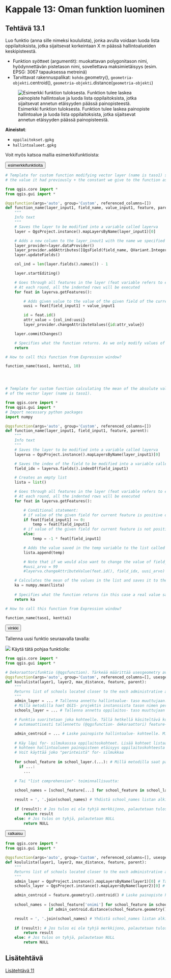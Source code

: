 # Kappale 13: Oman funktion luominen

## Tehtävä 13.1

Luo funktio (anna sille nimeksi koululista), jonka avulla voidaan luoda lista oppilaitoksista, jotka sijaitsevat korkeintaan X m päässä hallintoalueiden keskipisteestä.

- Funktion syötteet (argumentit): muokattavan polygonitason nimi, hyödynnettävän pistetason nimi, sovellettava maksimietäisyys (esim. EPSG: 3067 tapauksessa metreinä)
- Tarvittavat rakennuspalikat: ```kohde```.geometry(), ```geometria-objekti```.centroid(), ```geometria-objekti```.distance(```geometria-objekti```)

![Esimerkki funktion tuloksesta. Funktion tulee laskea painopiste hallintoalue ja luoda lista oppilaitoksista, jotka sijaitsevat annetun etäisyyden päässä painopisteestä.](img/kappale_13/image1.png)

**Aineistot**: 

- ```oppilaitokset.gpkg```
- ```hallintoalueet.gpkg```

Voit myös katsoa mallia esimerkkifunktioista:

<button onclick="toggleAnswer(this)" class="btn answer_btn">esimerkkifunktioita</button>

::: hidden-box
::: code-box
``` python
# Template for custom function modifying vector layer (name is taso1) so that its attribute field (name is kentta1) will always get
# the value it had previously + the constant we give to the function as parameter.

from qgis.core import *
from qgis.gui import *

@qgsfunction(args='auto', group='Custom', referenced_columns=[])
def function_name(layer_input1, field_name, value_input1, feature, parent):
    """
    Info text
    """
    # Saves the layer to be modified into a variable called layerva
    layer = QgsProject.instance().mapLayersByName(layer_input1)[0]

    # Adds a new column to the layer_inout1 with the name we specified as input
    layer_provider=layer.dataProvider()
    layer_provider.addAttributes([QgsField(field_name, QVariant.Integer)])
    layer.updateFields()

    col_ind = len(layer.fields().names()) - 1

    layer.startEditing()

    # Goes through all features in the layer (feat variable refers to each feature in the given layer once)
    # At each round, all the indented rows will be executed
    for feat in layerva.getFeatures():

        # Adds given value to the value of the given field of the current feature
        uusi = feat[field_input1] + value_input1

        id = feat.id()
        attr_value = {col_ind:uusi}
        layer_provider.changeAttributeValues({id:attr_value})

    layer.commitChanges()

    # Specifies what the function returns. As we only modify values of the layer > nothing gets returned
    return

# How to call this function from Expression window?

function_name(taso1, kentta1, 10)




# Template for custom function calculating the mean of the absolute value of the attribute field (name is kentta1)
# of the vector layer (name is taso1).

from qgis.core import *
from qgis.gui import *
# Import necessary python packages
import numpy

@qgsfunction(args='auto', group='Custom', referenced_columns=[])
def function_name(layer_input1, field_input1, feature, parent):
    """
    Info text
    """
    # Saves the layer to be modified into a variable called layerva
    layerva = QgsProject.instance().mapLayersByName(layer_input1)[0]

    # Saves the index of the field to be modified into a variable called field_idx
    field_idx = layerva.fields().indexOf(field_input1)

    # Creates an empty list
    lista = list()

    # Goes through all features in the layer (feat variable refers to each feature in the given layer once)
    # At each round, all the indented rows will be executed
    for feat in layerva.getFeatures():

    	# Conditional statement:
    	# if value of the given field for current feature is positive or zero, set temp variable to match current value
    	if feat[field_input1] >= 0:
    		temp = feat[field_input1]
    	# if value of the given field for current feature is not positive or zero, set temp variable to match current value multiplied with -1
    	else:
    		temp = -1 * feat[field_input1]

    	# Adds the value saved in the temp variable to the list called lista
        lista.append(temp)

        # Note that if we would also want to change the value of field_input1, we would use:
        #uusi_arvo = 99
        #layerva.changeAttributeValue(feat.id(), field_idx, uusi_arvo)

    # Calculates the mean of the values in the list and saves it to the variable called ka
    ka = numpy.mean(lista)
    
    # Specifies what the function returns (in this case a real value saved in the variable ka)
    return ka

# How to call this function from Expression window?

function_name(taso1, kentta1)
```
:::
:::

<button onclick="toggleAnswer(this)" class="btn answer_btn">vinkki</button>

::: hidden-box
Tallenna uusi funktio seuraavalla tavalla:

![](img/kappale_13/image2.gif)
Käytä tätä pohjaa funktiolle:

::: code-box
``` python
from qgis.core import *
from qgis.gui import *

# Dekoraattorifunktio (@qgsfunction). Tärkeää määrittää usesgeometry avainsana-argumentti 'True':ksi
@qgsfunction(args='auto', group='Custom', referenced_columns=[], usesgeometry=True) 
def koululista(layer1, layer2, max_distance, feature, parent):
    """
    Returns list of schools located closer to the each administrative area's centroid than given distance.
    """
    admin_layer = ... # Tallenna annettu hallintoalue- taso muuttujaan.
    # Millä metodilla haet QGIS- projektin instanssista tason nimen perusteella?
    schools_layer = ... # Tallenna annettu oppilaitos- taso muuttujaan samalla tavalla.

    # Funktio suoritetaan joka kohteelle. Tällä hetkellä käsiteltävä kohde on 
    # automaattisesti tallennettu (@qgsfunction- dekoraattori) feature- muuttujaan.

    admin_centroid = ... # Laske painopiste hallintoalue- kohteelle. Millä metodilla voit laskea geometrialle painopisteen?
    
    # Käy läpi for- silmukasssa oppilaitoskohteet. Lisää kohteet listaan 'school_names', jos
    # kohteen hallintoalueen painopisteen etäisyys oppilaitoskohteesta on alle 'max_distance'- argumentin.
    # Voit käyttää joko "perinteistä" for- silmukkaa
    
    for school_feature in school_layer.(...): # Millä metodilla saat palautettua tason kohteet?
      if ...:
        ...
      
    # Tai "list comprehension"- toiminnallisuutta:
    
    school_names = [school_feature[...] for school_feature in school_layer.(...) if ...]

    result = ', '.join(school_names) # Yhdistä school_names listan alkiot, erottimena pilkku ja välilyönti
    
    if (result): # Jos tulos ei ole tyhjä merkkijono, palautetaan tulos
        return result
    else: # Jos tulos on tyhjä, palautetaan NULL
        return NULL
```
:::
:::

<button onclick="toggleAnswer(this)" class="btn answer_btn">ratkaisu</button>

::: hidden-box
::: code-box
``` python
from qgis.core import *
from qgis.gui import *

@qgsfunction(args='auto', group='Custom', referenced_columns=[], usesgeometry=True)
def koululista(layer1, layer2, max_distance, feature, parent):
    """
    Returns list of schools located closer to the each administrative area's centroid than given distance.
    """
    admin_layer = QgsProject.instance().mapLayersByName(layer1)[0] # Tallenna annettu hallintoalue- taso muuttujaan
    schools_layer = QgsProject.instance().mapLayersByName(layer2)[0] # Tallenna annettu oppilaitos- taso muuttujaan

    admin_centroid = feature.geometry().centroid() # Laske painopiste hallintoalue- kohteelle
                                                   
    school_names = [school_feature['onimi'] for school_feature in schools_layer.getFeatures() # Käy läpi for- silmukassa oppilaitoskohteet ja
                   if admin_centroid.distance(school_feature.geometry()) < max_distance] # tarkista onko etäisyys painopisteeseen alle annetun argumentin

    result = ', '.join(school_names) # Yhdistä school_names listan alkiot, erottimena pilkku ja välilyönti
    
    if (result): # Jos tulos ei ole tyhjä merkkijono, palautetaan tulos
        return result
    else: # Jos tulos on tyhjä, palautetaan NULL
        return NULL
```
:::
:::

## Lisätehtävä

[Lisätehtävä 11](15_kappale_15.html#lisätehtävä-11)